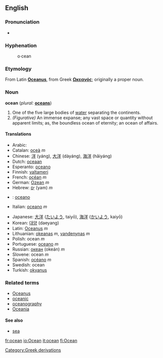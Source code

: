 ==English==
===Pronunciation===
*{{IPA|/ˈəʊʃən/}}

===Hyphenation===
:o&middot;cean

===Etymology===
From Latin '''[[Oceanus]]''', from Greek '''[[Ωκεανός]]'''; originally a proper noun.

===Noun===
'''ocean''' (''plural:'' '''[[oceans]]''')

# One of the five large bodies of [[water]] separating the continents.
# ''(Figurative)'' An immense expanse; any vast space or quantity without apparent limits; as, the boundless ocean of eternity; an ocean of affairs.

====Translations====
{{top}}
*Arabic: {{ARchar|[[محيط]]}} {{IPAchar|(muħíeʈ)}}
*Catalan: [[oceà]] ''m''
*Chinese: [[洋]] (yáng), [[大洋]] (dàyáng), [[海洋]] (hǎiyáng)
*Dutch: [[oceaan]]
*Esperanto: [[oceano]]
*Finnish: [[valtameri]]
*French: [[océan]] ''m''
*German: [[Ozean]] ''m''
*Hebrew: [[ים|יָם]] (yam) ''m''
*{{io}}: [[oceano]]
*Italian: [[oceano]] ''m''
{{mid}}
*Japanese: [[大洋]] ([[たいよう]], taiyō), [[海洋]] ([[かいよう]], kaiyō)
*Korean: [[대양]] (daeyang)
*Latin: [[Oceanus]] ''m''
*Lithuanian: [[okeanas]] ''m'', [[vandenynas]] ''m''
*Polish: ocean ''m''
*Portuguese: [[oceano]] ''m''
*Russian: [[океан]] (okeán) ''m''
*Slovene: ocean ''m''
*Spanish: [[océano]] ''m''
*Swedish: ocean
*Turkish: [[okyanus]]
{{bottom}}

===Related terms===
*[[Oceanus]]
*[[oceanic]]
*[[oceanography]]
*[[Oceania]]

====See also====
*[[sea]]

[[Category:Greek derivations]]

[[fr:ocean]]
[[io:Ocean]]
[[it:ocean]]
[[fi:Ocean]]